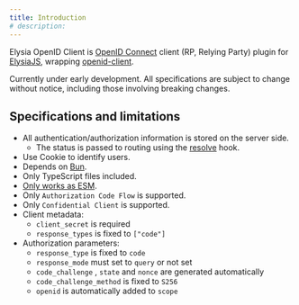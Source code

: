 ```yaml
---
title: Introduction
# description:
---
```



Elysia OpenID Client is [OpenID Connect](https://openid.net/) client (RP, Relying Party) plugin for [ElysiaJS](https://elysiajs.com/), wrapping [openid-client](https://github.com/panva/node-openid-client).

<Aside type="caution">
  Currently under early development.  
  All specifications are subject to change without notice, including those involving breaking changes.
</Aside>

<CardGrid>
  <LinkCard title="GitHub" href="https://github.com/macropygia/elysia-openid-client" target="_blank" />
  <LinkCard title="npm" href="https://www.npmjs.com/package/elysia-openid-client" target="_blank" />
</CardGrid>

## Specifications and limitations

- All authentication/authorization information is stored on the server side.
    - The status is passed to routing using the [resolve](https://elysiajs.com/life-cycle/before-handle.html#resolve) hook.
- Use Cookie to identify users.
- Depends on [Bun](https://bun.sh/).
- Only TypeScript files included.
- [Only works as ESM](https://gist.github.com/sindresorhus/a39789f98801d908bbc7ff3ecc99d99c).
- Only `Authorization Code Flow` is supported.
- Only `Confidential Client` is supported.
- Client metadata:
    - `client_secret` is required
    - `response_types` is fixed to `["code"]`
- Authorization parameters:
    - `response_type` is fixed to `code`
    - `response_mode` must set to `query` or not set
    - `code_challenge` , `state` and `nonce` are generated automatically
    - `code_challenge_method` is fixed to `S256`
    - `openid` is automatically added to `scope`
